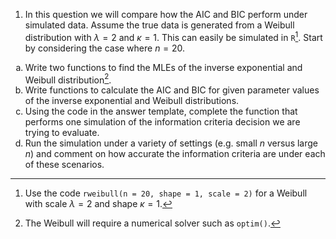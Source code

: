 1. In this question we will compare how the AIC and BIC perform under simulated data. Assume the true data is generated from a Weibull distribution with $\lambda = 2$ and $\kappa = 1$. This can easily be simulated in `R`^[Use the code `rweibull(n = 20, shape = 1, scale = 2)` for a Weibull with scale $\lambda = 2$ and shape $\kappa=1$.]. Start by considering the case where $n=20$.

(a) Write two functions to find the MLEs of the inverse exponential and Weibull distribution^[The Weibull will require a numerical solver such as `optim()`.].
(b) Write functions to calculate the AIC and BIC for given parameter values of the inverse exponential and Weibull distributions.
(c) Using the code in the answer template, complete the function that performs one simulation of the information criteria decision we are trying to evaluate.
(d) Run the simulation under a variety of settings (e.g. small $n$ versus large $n$) and comment on how accurate the information criteria are under each of these scenarios.